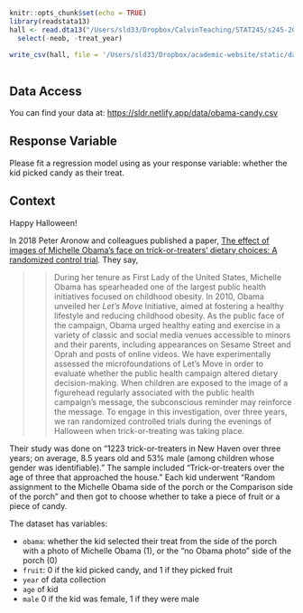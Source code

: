 

```r
knitr::opts_chunk$set(echo = TRUE)
library(readstata13)
hall <- read.dta13("/Users/sld33/Dropbox/CalvinTeaching/STAT245/s245-2021/tests/test2/data/Halloween2012-2014-2015_PLOS.dta") %>%
  select(-neob, -treat_year)

write_csv(hall, file = '/Users/sld33/Dropbox/academic-website/static/data/obama-candy.csv')
  
```

## Data Access

You can find your data at: <https://sldr.netlify.app/data/obama-candy.csv>

## Response Variable

Please fit a regression model using as your response variable: whether the kid picked candy as their treat.

## Context

Happy Halloween!

In 2018 Peter Aronow and colleagues published a paper, [The effect of images of Michelle Obama’s face on trick-or-treaters’ dietary choices: A randomized control trial](https://journals.plos.org/plosone/article?id=10.1371/journal.pone.0189693). They say,

>> During her tenure as First Lady of the United States, Michelle Obama has spearheaded one of the largest public health initiatives focused on childhood obesity. In 2010, Obama unveiled her *Let’s Move* Initiative, aimed at fostering a healthy lifestyle and reducing childhood obesity. As the public face of the campaign, Obama urged healthy eating and exercise in a variety of classic and social media venues accessible to minors and their parents, including appearances on Sesame Street and Oprah and posts of online videos. We have experimentally assessed the microfoundations of Let’s Move in order to evaluate whether the public health campaign altered dietary decision-making. When children are exposed to the image of a figurehead regularly associated with the public health campaign’s message, the subconscious reminder may reinforce the message. To engage in this investigation, over three years, we ran randomized controlled trials during the evenings of Halloween when trick-or-treating was taking place.

Their study was done on "1223 trick-or-treaters in New Haven over three years; on average, 8.5 years old and 53% male (among children whose gender was identifiable)." The sample included "Trick-or-treaters over the age of three that approached the house." Each kid underwent "Random assignment to the Michelle Obama side of the porch or the Comparison side of the porch" and then got to choose whether to take a piece of fruit or a piece of candy.

The dataset has variables:

- `obama`: whether the kid selected their treat from the side of the porch with a photo of Michelle Obama (1), or the "no Obama photo" side of the porch (0)
- `fruit`: 0 if the kid picked candy, and 1 if they picked fruit
- `year` of data collection
- `age` of kid
- `male` 0 if the kid was female, 1 if they were male

